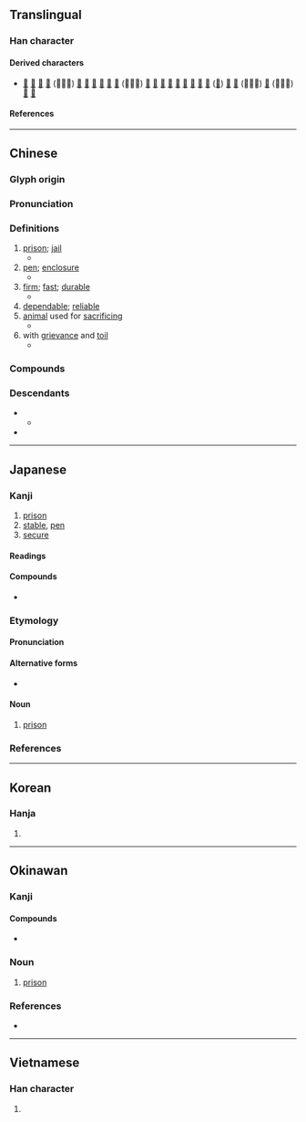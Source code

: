 {{character info}}
{{character info|0xf946}}
==Translingual==

===Han character===
{{Han char|rn=93|rad=牛|as=03|sn=7|four=30502|canj=JHQ|ids=⿱宀牛}}

====Derived characters====
* [[𠈭]] [[哰]] [[𢚄]] [[𫰴]] (⿰女牢) [[㟉]] [[𤉍]] [[浶]] [[𢭂]] [[𣒲]] [[𭷡]] (⿰牜牢) [[𣇟]] [[𥒪]] [[𦰤]] [[𥭲]] [[𦕵]] [[䜮]] [[𨦭]] [[𨌚]] [[𪁔]] ([[𩧷]]) [[𤚧]] [[𫳵]] (⿰牢何) [[𬁖]] (⿰星牢) [[𣋀]] [[𡫡]]

====References====
{{Han ref|kx=0698.010|dkj=14031|dj=1110.020|hdz=31802.060|uh=7262}}

----

==Chinese==
{{zh-forms}}

===Glyph origin===
{{Han etym}}
{{Han compound|宀|牛|ls=ic|t1=pen; animal yard|t2=cow}}

===Pronunciation===
{{zh-pron
|m=láo
|ma=y
|m-s=nao2
|c=lou4
|c-t=
|g=
|j=lau1
|h=pfs=
|mb=
|md=lò̤
|mn=xm,zz:lâu/tiâu/qz:láu/lô/qz:lô͘
|mn_note=lâu - vernacular; tiâu/láu - vernacular (俗); lô/lô͘ - literary
|mn-t=lo5
|w=3lau
|x=lau2
|mc=y
|oc=y
|cat=n,a
}}

===Definitions===
{{zh-hanzi}}

# [[prison]]; [[jail]]
#* {{zh-x|監牢|prison}}
# [[pen]]; [[enclosure]]
#* {{zh-x|亡.羊.補.牢，猶 未 遲 也。|Repairing a sheep '''pen''' only after a sheep is lost is not considered tardy.}}
# [[firm]]; [[fast]]; [[durable]]
#* {{zh-x|牢固|firm; durable}}
# [[dependable]]; [[reliable]]
# [[animal]] used for [[sacrificing]]
#* {{zh-x|太牢|[[animal]] used for [[sacrificing]]}}
# with [[grievance]] and [[toil]]
#* {{zh-x|牢騷|to be discontented}}

===Compounds===
{{zh-der|劫牢|南牢|坐牢|少牢|中牢|久慣牢成|命不牢|大發牢騷|女牢|地牢|夜役軍牢|不牢|太牢|囚牢|套牢|大牢|天牢|堅牢|亡羊補牢|牢醴|牢靠|發牢騷|牢子|打鳳牢龍|牢騷|提牢|牢不可拔|牢眼|牢成|牢頭禁子|牢不可破|牛驥共牢|拖牢洞|牢固|把牢|皋牢|提牢官|當牢節級|牢房|畫地為牢|監牢|押牢|持牢|死囚牢|牢騷滿腹|牢飯|牢頭|牢角底|牢落|牢籠計|牢籠|牢盆|牢牢|牢成久慣|牢定|牢城|牢九|牢穩|滿腹牢騷|滿肚牢騷|牢愁|牢獄之災|牢獄|牢記|抓牢|牢拴|軍牢快手|虎牢關|蒲牢|軍牢|餼牢|顧犬補牢|搜牢}}

===Descendants===
* {{desc|bor=1|mnc|ᠯᠣᠣ}}
** {{desc|bor=1|tuw-sol|lō}}
* {{desc|bor=1|za|lauz}}

{{zh-cat|Intermediate}}

----

==Japanese==

===Kanji===
{{ja-kanji|rs=牛03}}

# [[prison]]
# [[stable]], [[pen]]
# [[secure]]

====Readings====
{{ja-readings
|goon=ろう<らう
|kanon=ろう<らう
|kun=ひとや-, かた-い
}}

====Compounds====
{{der-top3|Compounds}}
* {{ja-r|牢屋|ろうや}}
{{der-bottom}}

===Etymology===
{{ja-kanjitab|ろう|yomi=o}}

====Pronunciation====
{{ja-pron|yomi=o|ろう|acc=1|acc_ref=DJR,NHK}}

====Alternative forms====
* {{ja-l|籠}}

====Noun====
{{ja-noun|ろう|hhira=らう}}

# [[prison]]
#: {{syn|ja|監獄|牢屋|tr1=かんごく|tr2=ろうや}}

===References===
<references/>

{{C|ja|Buildings|Prison|sort=ろう}}

----

==Korean==

===Hanja===
{{ko-hanja|hangeul=[[뢰]], [[뇌]], [[로]], [[노]]|eumhun=|rv=roe, noe, ro, no|mr=roe, noe, ro, no|y=loy, noy, lo, no}}

# {{rfdef|ko|sort=牛03}}

----

==Okinawan==

===Kanji===
{{head|ryu|Han character|hiragana|るー|romaji|rū}}

====Compounds====
* {{l|ryu|牢屋|tr=るーや, rūya|t=prison}}

===Noun===
{{head|ryu|noun|hiragana|るー|romaji|rū|sort=るう}}

# [[prison]]
#: {{syn|ryu|監獄|牢屋|tr1=かんぐく, kanguku|tr2=るーや, rūya}}

===References===
* {{R:Okinawago Jiten}}

{{C|ryu|Buildings|Prison|sort=るう}}

----

==Vietnamese==

===Han character===
{{vi-readings|rs=牛03|reading=[[lao]], [[lào]], [[sao]], [[sau]]}}

# {{rfdef|vi|sort=牛03}}

{{cln|vi|Han tu}}